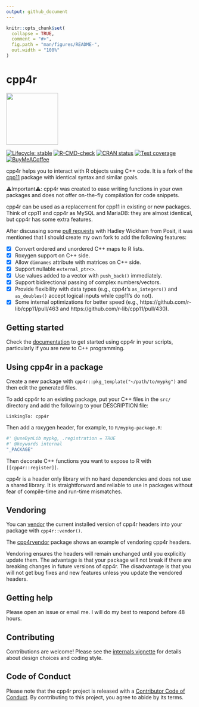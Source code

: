 ```yaml
---
output: github_document
---
```


<!-- README.md is generated from README.Rmd. Please edit that file -->

```r
knitr::opts_chunk$set(
  collapse = TRUE,
  comment = "#>",
  fig.path = "man/figures/README-",
  out.width = "100%"
)
```

# cpp4r

<img src="man/figures/logo.svg" height="139" alt="" />

<!-- badges: start -->
[![Lifecycle: stable](https://img.shields.io/badge/lifecycle-stable-brightgreen.svg)](https://lifecycle.r-lib.org/articles/stages.html#stable)
[![R-CMD-check](https://github.com/pachadotdev/cpp4r/actions/workflows/R-CMD-check.yaml/badge.svg)](https://github.com/pachadotdev/cpp4r/actions/workflows/R-CMD-check.yaml)
[![CRAN status](https://www.r-pkg.org/badges/version/cpp4r)](https://CRAN.R-project.org/package=cpp4r)
[![Test coverage](https://raw.githubusercontent.com/pachadotdev/cpp4r/main/badges/coverage.svg)](https://github.com/pachadotdev/cpp4r/actions/workflows/test-coverage.yaml)
[![BuyMeACoffee](https://raw.githubusercontent.com/pachadotdev/buymeacoffee-badges/main/bmc-yellow.svg)](https://buymeacoffee.com/pacha)
<!-- badges: end -->

cpp4r helps you to interact with R objects using C++ code.
It is a fork of the [cpp11](https://cran.r-project.org/package=cpp11) package with identical syntax and similar goals.

⚠️Important⚠️: cpp4r was created to ease writing functions in your own packages and does not offer on-the-fly
compilation for code snippets.

cpp4r can be used as a replacement for cpp11 in existing or new packages. Think of cpp11 and cpp4r as MySQL and MariaDB:
they are almost identical, but cpp4r has some extra features.

After discussing some [pull requests](https://github.com/pachadotdev/cpp11/pulls/pachadotdev) with Hadley Wickham from
Posit, it was mentioned that I should create my own fork to add the following features:

- [x] Convert ordered and unordered C++ maps to R lists.
- [x] Roxygen support on C++ side.
- [x] Allow `dimnames` attribute with matrices on C++ side.
- [x] Support nullable `external_ptr<>`.
- [x] Use values added to a vector with `push_back()` immediately.
- [x] Support bidirectional passing of complex numbers/vectors.
- [x] Provide flexibility with data types (e.g., cpp4r's `as_integers()` and `as_doubles()` accept logical inputs while
  cpp11's do not).
- [x] Some internal optimizations for better speed (e.g., https://github.com/r-lib/cpp11/pull/463 and
  https://github.com/r-lib/cpp11/pull/430).

## Getting started

Check the [documentation](https://cpp4r.org/) to get started using cpp4r in your scripts, particularly if you are new to
C++ programming.

## Using cpp4r in a package

Create a new package with `cpp4r::pkg_template("~/path/to/mypkg")` and then edit the generated files.

To add cpp4r to an existing package, put your C++ files in the `src/` directory and add the following to your
DESCRIPTION file:

```
LinkingTo: cpp4r
```

Then add a roxygen header, for example, to `R/mypkg-package.R`:

```r
#' @useDynLib mypkg, .registration = TRUE
#' @keywords internal
"_PACKAGE"
```

Then decorate C++ functions you want to expose to R with `[[cpp4r::register]]`.

cpp4r is a header only library with no hard dependencies and does not use a shared library. It is straightforward and
reliable to use in packages without fear of compile-time and run-time mismatches.

## Vendoring

You can [vendor](https://cpp4r.org/articles/01-motivations.html) the current installed version of cpp4r headers into
your package with `cpp4r::vendor()`.

The [cpp4rvendor](https://github.com/pachadotdev/cpp4r/tree/main/cpp4rtest) package shows an example of vendoring cpp4r
headers.

Vendoring ensures the headers will remain unchanged until you explicitly update them. The advantage is that your package
will not break if there are breaking changes in future versions of cpp4r. The disadvantage is that you will not get bug
fixes and new features unless you update the vendored headers.

## Getting help

Please open an issue or email me. I will do my best to respond before 48 hours.

## Contributing

Contributions are welcome! Please see the [internals vignette](https://cpp4r.org/articles/15-internals.html) for details
about design choices and coding style.

## Code of Conduct

Please note that the cpp4r project is released with a
[Contributor Code of Conduct](https://cpp4r.org/CODE_OF_CONDUCT.html). By contributing to this project, you agree to
abide by its terms.
